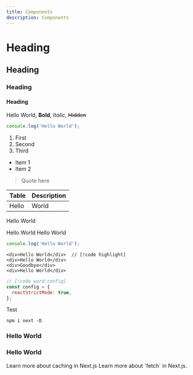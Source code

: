 ```yaml
---
title: Components
description: Components
---
```

# Heading
 
## Heading
 
### Heading
 
#### Heading
 
Hello World, **Bold**, _Italic_, ~~Hidden~~
 
```ts
console.log('Hello World');
```
 
1. First
2. Second
3. Third
 
- Item 1
- Item 2
 
> Quote here
 
| Table | Description |
| ----- | ----------- |
| Hello | World       |

<Callout>Hello World</Callout>

<Callout title="Title">Hello World</Callout>
<Callout title="Title" type="error">
  Hello World
</Callout>

```js title="My Title"
console.log('Hello World');
```

```tsx
<div>Hello World</div>  // [!code highlight]
<div>Hello World</div>
<div>Goodbye</div>
<div>Hello World</div>
```

```js
// [!code word:config]
const config = {
  reactStrictMode: true,
};
```
Test

```package-install
npm i next -D
```

<Steps>
<Step>

### Hello World

</Step>

<Step>

### Hello World

</Step>
</Steps>

<Cards>
  <Card
    href="https://nextjs.org/docs/app/building-your-application/data-fetching/fetching-caching-and-revalidating"
    title="Fetching, Caching, and Revalidating"
  >
    Learn more about caching in Next.js
  </Card>
  <Card title="href is optional">Learn more about `fetch` in Next.js.</Card>
</Cards>

<Files>
  <Folder name="app" defaultOpen>
    <File name="layout.tsx" />
    <File name="page.tsx" />
    <File name="global.css" />
  </Folder>
  <Folder name="components">
    <File name="button.tsx" />
    <File name="tabs.tsx" />
    <File name="dialog.tsx" />
  </Folder>
  <File name="package.json" />
</Files>
